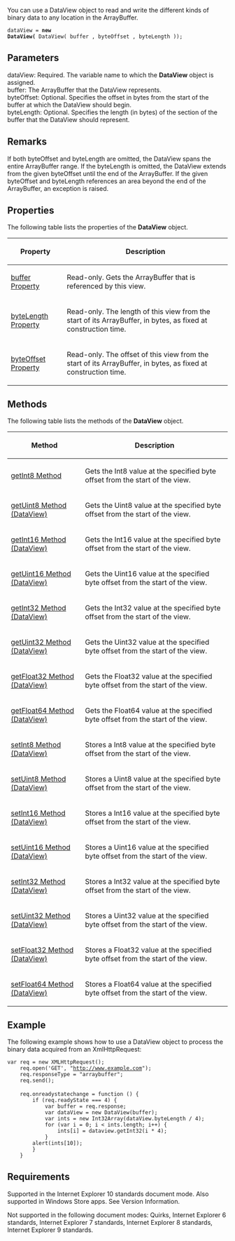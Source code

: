 You can use a DataView object to read and write the different kinds of binary data to any location in the ArrayBuffer.

 dataView = '''new DataView(''' DataView( buffer , byteOffset , byteLength ));

==Parameters==
; dataView: Required. The variable name to which the '''DataView''' object is assigned.
; buffer: The ArrayBuffer that the DataView represents.
; byteOffset: Optional. Specifies the offset in bytes from the start of the buffer at which the DataView should begin.
; byteLength: Optional. Specifies the length (in bytes) of the section of the buffer that the DataView should represent.

==Remarks==
If both byteOffset and byteLength are omitted, the DataView spans the entire ArrayBuffer range. If the byteLength is omitted, the DataView extends from the given byteOffset until the end of the ArrayBuffer. If the given byteOffset and byteLength references an area beyond the end of the ArrayBuffer, an exception is raised.


==Properties==
The following table lists the properties of the '''DataView''' object.

{| class='wikitable'
|-
! Property
! Description
|-
| [[DataView/buffer|buffer Property]]
| Read-only. Gets the ArrayBuffer that is referenced by this view.
|-
| [[DataView/byteLength|byteLength Property]]
| Read-only. The length of this view from the start of its ArrayBuffer, in bytes, as fixed at construction time.
|-
| [[DataView/byteOffset|byteOffset Property]]
| Read-only. The offset of this view from the start of its ArrayBuffer, in bytes, as fixed at construction time.
|}

==Methods==
The following table lists the methods of the '''DataView''' object.

{| class='wikitable'
|-
! Method
! Description
|-
| [[DataView/getInt8|getInt8 Method]]
| Gets the Int8 value at the specified byte offset from the start of the view.
|-
| [[DataView/getUint8|getUint8 Method (DataView)]]
| Gets the Uint8 value at the specified byte offset from the start of the view.
|-
| [[DataView/getInt16|getInt16 Method (DataView)]]
| Gets the Int16 value at the specified byte offset from the start of the view.
|-
| [[DataView/getUint16|getUint16 Method (DataView)]]
| Gets the Uint16 value at the specified byte offset from the start of the view.
|-
| [[DataView/getInt32|getInt32 Method (DataView)]]
| Gets the Int32 value at the specified byte offset from the start of the view.
|-
| [[DataView/getUint32|getUint32 Method (DataView)]]
| Gets the Uint32 value at the specified byte offset from the start of the view.
|-
| [[DataView/getFloat32|getFloat32 Method (DataView)]]
| Gets the Float32 value at the specified byte offset from the start of the view.
|-
| [[DataView/getFloat64|getFloat64 Method (DataView)]]
| Gets the Float64 value at the specified byte offset from the start of the view.
|-
| [[DataView/setInt8|setInt8 Method (DataView)]]
| Stores a Int8 value at the specified byte offset from the start of the view.
|-
| [[DataView/setUint8|setUint8 Method (DataView)]]
| Stores a Uint8 value at the specified byte offset from the start of the view.
|-
| [[DataView/setInt16|setInt16 Method (DataView)]]
| Stores a Int16 value at the specified byte offset from the start of the view.
|-
| [[DataView/setUint16|setUint16 Method (DataView)]]
| Stores a Uint16 value at the specified byte offset from the start of the view.
|-
| [[DataView/setInt32|setInt32 Method (DataView)]]
| Stores a Int32 value at the specified byte offset from the start of the view.
|-
| [[DataView/setUint32|setUint32 Method (DataView)]]
| Stores a Uint32 value at the specified byte offset from the start of the view.
|-
| [[DataView/setFloat32|setFloat32 Method (DataView)]]
| Stores a Float32 value at the specified byte offset from the start of the view.
|-
| [[DataView/setFloat64|setFloat64 Method (DataView)]]
| Stores a Float64 value at the specified byte offset from the start of the view.
|}

==Example==
The following example shows how to use a DataView object to process the binary data acquired from an XmlHttpRequest:

 var req = new XMLHttpRequest();
     req.open('GET', "http://www.example.com");
     req.responseType = "arraybuffer";
     req.send();
 
     req.onreadystatechange = function () {
         if (req.readyState === 4) {
             var buffer = req.response;
             var dataView = new DataView(buffer);
             var ints = new Int32Array(dataView.byteLength / 4);
             for (var i = 0; i &lt; ints.length; i++) {
                 ints[i] = dataview.getInt32(i * 4);
             }
         alert(ints[10]);
         }
     }

==Requirements==
Supported in the Internet Explorer 10 standards document mode. Also supported in Windows Store apps. See Version Information.

Not supported in the following document modes: Quirks, Internet Explorer 6 standards, Internet Explorer 7 standards, Internet Explorer 8 standards, Internet Explorer 9 standards.

